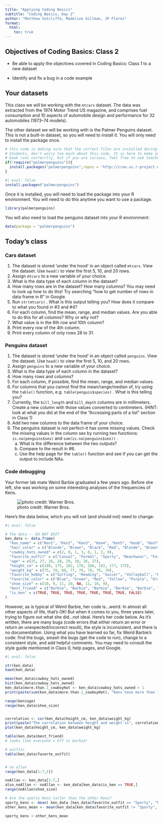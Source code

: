 ```yaml
---
title: "Applying Coding Basics"
subtitle: "Coding Basics, Day 2"
author: "Matthew Sutcliffe, Madeline Gillman, JP Flores"
format: 
  html: 
    toc: true
---
```


## Objectives of Coding Basics: Class 2

-   Be able to apply the objectives covered in Coding Basics: Class 1 to a new dataset

-   Identify and fix a bug in a code example

## Your datasets

This class we will be working with the `mtcars` dataset. The data was extracted from the 1974 Motor Trend US magazine, and comprises fuel consumption and 10 aspects of automobile design and performance for 32 automobiles (1973--74 models).

The other dataset we will be working with is the Palmer Penguins dataset. This is not a built-in dataset, so you will need to install it. You will only need to install the package once.

```r
# this code is making sure that the correct files are installed during the project rendering
# Students, don't worry too much about this code. It is here to make sure that our curriculum
# book runs correcrtly, but if you are curious, feel free to ask teachers for more info. 
if(!require("palmerpenguins")){
  install.packages("palmerpenguins",repos = 'http://cran.us.r-project.org')
}
```

```r
#| eval: false
install.packages("palmerpenguins")
```

Once it is installed, you will need to load the package into your R environment. You will need to do this anytime you want to use a package.

```r
library(palmerpenguins)
```

You will also need to load the penguins dataset into your R environment:

```r
data(package = "palmerpenguins")
```

## Today's class

### Cars dataset

1.  The dataset is stored 'under the hood' in an object called `mtcars`. View the dataset. Use `head()` to view the first 5, 10, and 20 rows.
2.  Assign `mtcars` to a new variable of your choice.
3.  What is the data type of each column in the dataset?
4.  How many rows are in the dataset? How many columns? You may need to look up how to do this! Try searching "how to get number of rows in data frame in R" in Google.
5.  Run `str(mtcars)` . What is this output telling you? How does it compare to what you found in #3 and #4?
6.  For each column, find the mean, range, and median values. Are you able to do this for all columns? Why or why not?
7.  What value is in the 6th row and 10th column?
8.  Print every row of the 4th column.
9.  Print every column of only rows 28 to 31.

### Penguins dataset

1.  The dataset is stored 'under the hood' in an object called `penguins`. View the dataset. Use `head()` to view the first 5, 10, and 20 rows.
2.  Assign `penguins` to a new variable of your choice.
3.  What is the data type of each column in the dataset?
4.  How many rows and columns?
5.  For each column, if possible, find the mean, range, and median values.
6.  For columns that you cannot find the mean/range/median of, try using the `table()` function, e.g. `table(penguis$species)` . What is this telling you?
7.  Currently, the `bill_length` and `bill_depth` columns are in millimeters. Create a new column with those values converted to centimeters. (HINT: look at what you did at the end of the "Accessing parts of a list" section in Class 1)
8.  Add two new columns to the data frame of your choice.
9.  The penguins dataset is not perfect--it has some missing values. Check the missing values in the column sex by running two functions: `is.na(penguins$sex)` and `sum(is.na(penguins$sex))` .
    a.  What is the difference between the two outputs?
    b.  Compare to the result in #6.
    c.  Use the help page for the `table()` function and see if you can get the output to include NAs.

### Code debugging

Your former lab mate Weird Barbie graduated a few years ago. Before she left, she was working on some interesting analyses of the frequencies of Kens.

![photo credit: Warner Bros.](data/class2_files/weirdbarbie.jpeg){fig-align="center"}

Here's the data below, which you will not (and should not) need to change:

```r
#| eval: false

# The data -- DO NOT EDIT 
ken_data <- data.frame(
  "ken_name" = c("Ken1", "Ken2", "Ken3", "Ken4", "Ken5", "Ken6", "Ken7", "Allan"),
  "hair_color" = c("Blonde", "Brown", "Black", "Red", "Blonde", "Brown", "Black", "Black"),
  "cowboy_hats_owned" = c(2, 0, 1, 3, 0, 1, 2, 0),
  "favorite_outfit" = c("Casual", "Formal", "Sporty", "Beachwear", "Formal", "Casual", "Sporty", "Casual"),
  "age" = c(25, 27, 26, 28, 29, 30, 26, 27),
  "height_cm" = c(180, 175, 182, 178, 180, 183, 177, 175),
  "weight_kg" = c(75, 70, 80, 77, 76, 78, 79, 70),
  "favorite_hobby" = c("Surfing", "Reading", "Soccer", "Volleyball", "Painting", "Cooking", "Dancing", "Guitar"),
  "favorite_color" = c("Blue", "Green", "Red", "Yellow", "Purple", "Orange", "Pink", "Blue"),
  "shoe_size" = c(10, 9, 11, 10, NA, 11, 10, 9),
  "best_friend" = c("Barbie", "Barbie", "Barbie", "Barbie", "Barbie", "Barbie", "Barbie", NA),
  "is_ken" = c(TRUE, TRUE, TRUE, TRUE, TRUE, TRUE, TRUE, FALSE)
)
```

However, as is typical of Weird Barbie, her code is...weird. In almost all other aspects of life, that's OK! But when it comes to you, three years later, trying to figure out what she did...not ideal. Here's her code below. As it's written, there are many bugs (code errors that either return an error or return an unexpected/incorrect result), the style is inconsistent, and there is no documentation. Using what you have learned so far, fix Weird Barbie's code: find the bugs, smash the bugs (get the code to run), change to a consistent style, and add helpful comments. You may need to consult the style guide mentioned in Class 0, help pages, and Google.

```r
#| eval: false

str(ken_data)
haed(ken_data)

mean(ken_data$cowboy_hats_owned)
hist(ken_data$cowboy_hats_owned)
ken_data$more.than.1_cowboyHat <- ken_data$cowboy_hats_owned > 1
print(paste(sum(ken_data$more.than.1_cowboyHat), "Kens have more than 1 cowboy hat"))

range(ken$age)
range(ken_data$shoe_size)


correlation <- cor(ken_data$height_cm, ken_data$weight_kg)
print(paste("The correlation between height and weight is", correlation))
plot(ken_data$height_cm, ken_data$weight_kg)

table(ken_data$best_friend)
# looks like everyone's bff is barbie!

# outfits
table(ken_data$favorte_outfit)


# no allan
range(ken_data[1:7,5])

noAllan <- ken_data[1:7,]
also_noAllan <- noAllan <- ken_data[ken_data$is_ken == TRUE,]
range(noAllan$shoe_size)

# Are the sporty Kens taller than the other Kens?
sporty_kens <- mean( ken_data [ken_data$favorite_outfit == "Sporty", "height_cm"])
other_kens_mean <- mean(ken_data[ken_data$favorite_outfit != "Sporty", "height_cm"] )

sporty_kens > other_kens_mean
```

